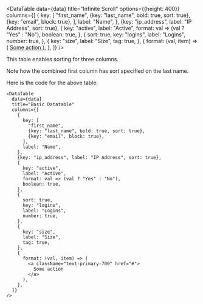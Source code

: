
<DataTable
  data={data}
  title="Infinite Scroll"
  options={{height: 400}}  columns={[
    {
      key: [
        "first_name",
        {key: "last_name", bold: true, sort: true},
        {key: "email", block: true},
      ],
      label: "Name",
    },
    {key: "ip_address", label: "IP Address", sort: true},
    {
      key: "active",
      label: "Active",
      format: val => (val ? "Yes" : "No"),
      boolean: true,
    },
    {
      sort: true,
      key: "logins",
      label: "Logins",
      number: true,
    },
    {
      key: "size",
      label: "Size",
      tag: true,
    },
    {
      format: (val, item) => (
        <a className="text-blue-700 hover:underline" href="#">
          Some action
        </a>
      ),
    },
  ]}
/>


This table enables sorting for three columns. 

Note how the combined first column has sort specified on the last name.

Here is the code for the above table:

```
<DataTable
  data={data}
  title="Basic Datatable"
  columns={[
    {
      key: [
        "first_name",
        {key: "last_name", bold: true, sort: true},
        {key: "email", block: true},
      ],
      label: "Name",
    },
    {key: "ip_address", label: "IP Address", sort: true},
    {
      key: "active",
      label: "Active",
      format: val => (val ? "Yes" : "No"),
      boolean: true,
    },
    {
      sort: true,
      key: "logins",
      label: "Logins",
      number: true,
    },
    {
      key: "size",
      label: "Size",
      tag: true,
    },
    {
      format: (val, item) => (
        <a className="text-primary-700" href="#">
          Some action
        </a>
      ),
    },
  ]}
/>
```